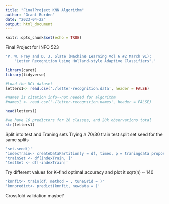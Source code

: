 ```yaml
---
title: "FinalProject KNN Algorithm"
author: "Grant Burden"
date: "2023-04-22"
output: html_document
---
```


```r
knitr::opts_chunk$set(echo = TRUE)
```

Final Project for INFO 523

```r
'P. W. Frey and D. J. Slate (Machine Learning Vol 6 #2 March 91):
	"Letter Recognition Using Holland-style Adaptive Classifiers".'

```

```r
library(caret)
library(tidyverse)


```

```r
#Load the UCi dataset
letters1<- read.csv('./letter-recognition.data', header = FALSE)

#names is citation info--not needed for algorithm
#names1 <- read.csv('./letter-recognition.names', header = FALSE)

head(letters1)

#we have 16 predictors for 26 classes, and 20k observations total
str(letters1)


```
Split into test and Traning sets
Trying a 70/30 train test split
set seed for the same splits

```r
'set.seed()'
'indexTrain<- createDataPartition(y = df, times, p = traningdata propostion)'
'trainSet <- df[indexTrain, ]'
'testSet <- df[-indexTrain]'
```
Try different values for K--find optimal accuracy and plot it
sqrt(n) ~ 140

```r
'knnfit<- train(df, method = , tuneGrid = )'
'knnpredict<- predict(knnfit, newdata = )'
```

Crossfold validation maybe?

